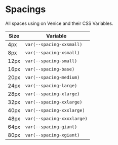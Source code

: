 
<Meta title="Getting Started|Styles/Spacings" />

# Spacings

All spaces using on Venice and their CSS Variables.

| Size | Variable                   |
| ---- | -------------------------- |
| 4px  | `var(--spacing-xxsmall)`   |
| 8px  | `var(--spacing-xsmall)`    |
| 12px | `var(--spacing-small)`     |
| 16px | `var(--spacing-base)`      |
| 20px | `var(--spacing-medium)`    |
| 24px | `var(--spacing-large)`     |
| 28px | `var(--spacing-xlarge)`    |
| 32px | `var(--spacing-xxlarge)`   |
| 40px | `var(--spacing-xxxlarge)`  |
| 48px | `var(--spacing-xxxxlarge)` |
| 64px | `var(--spacing-giant)`     |
| 80px | `var(--spacing-xgiant)`    |
